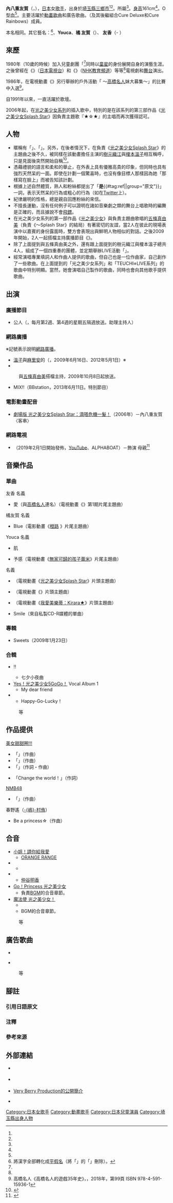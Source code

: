 {{multiple issues|
{{Notability Unreferenced|time=2020-12-23T09:56:44+00:00}}
{{Original research|2020年12月}}
{{trivia|time=2020-12-23T09:56:44+00:00}}
{{blpsources|time=2020-12-23T09:56:44+00:00}}
}}
{{藝人
|前綴尊稱 = 
|姓名 = 內八重友賀
|後綴尊稱 = 
|類型 = 女歌手
|圖片 = 
|圖片尺寸 = 
|補正 = 
|圖片替代 = 
|圖片簡介 = 
|本名 = 同上
|外文名 = 内八重 友賀
|外文 = ja
|羅馬拼音 = Uchiyae Yūka
|英文名 = 
|暱稱 = 
|其他藝名 = {{lang|ja|うちやえゆか}}<br />Youca<br />橘友賀<br />{{lang|ja|はるな}}友香
|國籍 = {{JPN}}
|永久居留權 = 
|民族 = 
|籍貫 = 
|出生名 = 
|出生日期 = {{Birth date and age|1970|4|10}}
|出生地點 = {{JPN}}[[埼玉縣|埼玉縣]][[三鄉市|三鄉市]]
|逝世日期 = 
|逝世地點 = 
|死因 = 
|墓地 = 
|墓地坐標 = 
|居住地 = 
|職業 = [[歌手|歌手]]
|語言 = 
|教育程度 = 
|母校 = 
|配偶 = 
|兒女 = 
|父母 = 
|親屬 = 
|音樂類型 = [[日本流行音樂|J-POP]]、[[動畫歌曲|動畫歌曲]]
|演奏樂器 = [[歌唱|主唱]]、[[和聲歌手|合音]]
|出道地點 = 
|出道日期 = 
|出道作 = 
|代表作 = 
|著名角色 = 
|活躍年代 = 1986年－
|唱片公司 = 
|經紀公司 = {{link-ja|Very Berry Production|ベリーベリープロダクション}}
|簽名 = 
|簽名大小 = 
|簽名替代 = 
|網站 = {{Official website|http://www.uchiyae.com}} {{ja icon}}
|相關團體 = 
|module = 
|module2 = 
|module3 = 
|module4 = 
|module5 = 
|module6 = 
|IMDb = 
|現任成員 = 
|過往成員 = 
|著名樂器 = 
|academyawards = 
|cannesfilmawards = 
|afiawards = 
|arielaward = 
|baftaawards = 
|cesarawards = 
|emmyawards = 
|filmfareawards = 
|geminiawards = 
|goldenglobeawards = 
|goldenraspberryawards = 
|goyaawards = 
|grammyawards = 
|hongkongfilmawards = 
|olivierawards = 
|iftaawards = 
|imageaward = 
|nationalfilmawards = 
|sagawards = 
|tonyawards = 
|goldenbauhiniaawards = 
|hkfcsawards = 
|asianfilmawards = 
|goldenhorseawards = 
|huabiaoawards = 
|goldenroosterawards = 
|hundredflowersawards = 
|goldeneagleawards = 
|flyingapsarasawards = 
|rthktop10goldsongsawards = 
|goldenmelodyawards = 
|mtvasiaawards = 
|ntsawards = 
|chinamusicawards = 
|goldenbellawards = 
|tvbanniversaryawards = 
|magnoliaawards = 
|asiantvawards = 
|rainbowawards = 
|tokyofilmawards = 
|yokohamafilmawards = 
|japanacademyawards = 
|japanesefilmcreticsawards = 
|mainichifilmawards = 
|blueribbonawards = 
|hochifilmawards = 
|kinemajunpotop10awards = 
|grandbellawards = 
|bluedragonfilmawards = 
|paeksangartsawards = 
|獎項 = 
}}
{{japanese|japanese=内八重 友賀|kana=うちやえ ゆうか|romaji=Uchiyae Yūka}}
{{japanese|japanese=うちやえ ゆか|kana=|romaji=Uchiyae Yuka}}
'''內八重友賀'''（{{lang-ja|内八重 友賀／うちやえ ゆうか}}，{{bd|1970年|4月10日<ref name="very-berry-pro">{{Cite web|url=http://vbp.jp/talent/yuuka_uchiyae/index.htm|title=Very Berry Production的公開簡介|work={{link-ja|Very Berry Production|ベリーベリープロダクション}}|accessdate=2020-12-23|language=ja|archive-date=2020-02-05|archive-url=https://web.archive.org/web/20200205160831/http://www.vbp.jp/talent/yuuka_uchiyae/index.htm|dead-url=no}}</ref><ref name="tvbangumi">週刊電視節目（東京POST）1983年4月22日號，第44頁。</ref>||}}），[[日本|日本]]女[[歌手|歌手]]，出身於[[埼玉縣|埼玉縣]][[三鄉市|三鄉市]]<ref name="very-berry-pro" /><ref name="tvbangumi" />。{{link-ja|Very Berry Production|ベリーベリープロダクション}}所屬<ref name="very-berry-pro" />。[[身高|身高]]161cm<ref name="very-berry-pro" />。O型[[血型|血]]<ref name="very-berry-pro" />。主要活躍於[[動畫歌曲|動畫歌曲]]和廣告歌曲。{{link-ja|Cure Quartet|キュア・カルテット}}（及其後繼組合Cure Deluxe和Cure Rainbows）成員。

本名相同。其它藝名：'''{{lang|ja|うちやえ ゆか}}'''<ref group="注" name="kana">將漢字全部轉化成[[平假名|平假名]]（將「{{lang|ja|ゆうか}}」的「{{lang|ja|う}}」刪除）。</ref>、'''Youca'''、'''橘 友賀'''（{{lang|ja|たちばな ゆうか}}）、'''{{lang|ja|はるな}} 友香'''（- {{lang|ja|ゆうか}}）

== 來歷 ==
1980年（10歲的時候）加入兒童劇團「{{link-ja|劇團東俳|劇団東俳}}<ref name="tvbangumi"/>同時以[[童星|童星]]的身份展開自身的演藝生涯。之後曾經在《{{link-ja|輕浮宇宙人|おてんば宇宙人}}》（[[日本電視台|日本電視台]]）和《{{link-ja|光明的夥伴|明るいなかま}}》（[[NHK教育頻道|NHK教育頻道]]）等等<ref name="tvbangumi"/>電視劇和[[舞台|舞台]]演出。

1986年，在電視動畫《{{link-ja|Bug甜心|Bugってハニー}}》另行舉辦的戶外活動「{{lang|ja|ファミコンクィーンコンテスト}} ～[[高橋名人|高橋名人]]{{lang|ja|の}}妹大募集～」的比賽中入選<ref>高橋名人《高橋名人的遊戲35年史》，{{link-ja|POPLAR社|ポプラ社}}，2018年，第99頁 ISBN 978-4-591-15936-1</ref>。

自1991年以來，一直活躍於歌壇。

2006年起，在[[光之美少女系列|光之美少女系列]]的插入歌中，特別的是在該系列的第三部作品《[[光之美少女Splash_Star|光之美少女Splash Star]]》因負責主題歌『{{lang|ja|まかせて}}★{{lang|ja|スプラッシュ}}☆{{lang|ja|スター}}★』的主唱而再次獲得認可。

== 人物 ==
* 暱稱有「{{lang|ja|やえさん}}」、「{{lang|ja|やえ丼}}」。另外，在後者情況下，在負責《[[光之美少女Splash_Star|光之美少女Splash Star]]》的主題曲之後不久，被同樣在該動畫擔任主演的[[樹元織江|樹元織江]]與[[榎本溫子|榎本溫子]]相互稱呼，只是見面後突然開始自稱<ref>{{cite web|url=https://blog.excite.co.jp/teuchi-live/13246497/|script-title=ja:【本日もレコーディング☆】みんなそろって♪SUPER☆TEUCHI☆LIVE|work=SUPER☆TEUCHI☆LIVE官方部落格|date=2010-03-30|accessdate=2010-03-30|language=ja|archive-date=2017-07-31|archive-url=https://web.archive.org/web/20170731190057/http://blog.excite.co.jp/teuchi-live/13246497/|dead-url=no}}</ref>。
* 憑藉禮貌的語言和柔和的舉止，在外表上具有優雅高貴的印象，但同時也具有強烈天然呆的一面。即使在計劃一個驚喜時，也沒有像目標人那樣因為她「那樣寫在臉上」而被告知該計劃。
* 根據上述自然體質，熟人和粉絲都提出了「'''是'''{{#tag:ref|{{lang|ja|「やえる」}}|group="原文"}}」一詞，表示天然呆的行為或粗心的行為（如在[[Twitter|Twitter]]上）。
* 紀律嚴明的性格，總是親自回應粉絲的來信。
* 不擅長運動，沒有任何例子可以證明在諸如音樂劇之類的舞台上唱歌時的編舞是正確的，而且據說不會[[飛鏢|飛鏢]]。
* 在光之美少女系列的第一部作品《[[光之美少女|光之美少女]]》與負責主題曲歌唱的[[五條真由美|五條真由美]]（負責《～Splash Star》的結局）有著密切的友誼，當2人在彼此的現場表演中以嘉賓的身份露面時，雙方會表現出與鮮明人物相似的對話。之後2009年開始，2人一起搭檔主持廣播節目《{{lang|ja|[http://utataneneo.anisen.tv/ ラジオ！転寝日和Neo]}}》。
* 除了上面提到與五條真由美之外，還有跟上面提到的樹元織江與榎本溫子總共4人，組成了一個四重奏的團體，並定期舉辦LIVE活動「{{link-ja|四人的SUPER☆TEUCHI☆LIVE|よにんでSUPER☆TEUCHI☆LIVE|四人的SUPER☆TEUCHI☆LIVE（TEUCHI⭐︎LIVE系列）}}」。
* 經常演唱專業填詞人和作曲人提供的歌曲，但自己也是一位作曲家，自己創作了一些歌曲。在上面提到的「光之美少女系列」和「TEUCHI⭐︎LIVE系列」的歌曲中特別明顯。當然，她會演唱自己製作的歌曲，同時也會向其他歌手提供歌曲。

== 出演 ==
=== 廣播節目 ===
* 公人{{lang|ja|とゆかのタナシムーン}}（{{link-ja|FM西東京|エフエム西東京}}，每月第2週、第4週的星期五隔週放送。助理主持人）

=== 網路廣播 ===
※記號表示說明[[網路電台|網路廣播]]。
* [[榎本溫子|溫子]]與[[山本麻里安|麻里安]]的{{link-ja|溫子與麻里安的麻里昂學院 廣播社！|あつことまりあのマリオン学院 放送部!|麻里昂學院 廣播社！}}（{{link-ja|BBstation|BBstation}}，2009年6月16日、2012年5月1日）※
* {{lang|ja|[http://utataneneo.anisen.tv/ ラジオ！転寝日和Neo]}}
: 與[[五條真由美|五條真由美]]搭檔主持，2009年10月8日起放送。
* {{lang|ja|ラジオでテウチ}}MIX!!（BBstation，2013年6月11日。{{link-ja|四人的SUPER☆TEUCHI☆LIVE|よにんでSUPER☆TEUCHI☆LIVE|TEUCHI⭐︎LIVE}}特別節目）

=== 電影動畫配音 ===
* [[光之美少女Splash_Star#劇場版|劇場版 光之美少女Splash Star：滴嗒危機一髮！]]（2006年）－內八重友賀〈客串〉

=== 網路電視 ===
* {{lang|ja|{{link-ja|セレクト女子 ～優柔不断な私にドロップキック～|セレクト女子〜優柔不断な私にドロップキック〜}}}}（2019年2月1日開始發佈，[[YouTube|YouTube]]、ALPHABOAT）－飾演 母親<ref>{{Cite press release|script-title=ja:恋の行方は視聴者が選択！武田玲奈 主演 インタラクティブ·ラブ·ストーリー『セレクト女子 ～優柔不断な私にドロップキック～』本日2月1日 (金) よりYouTubeにて 無料配信スタート！|publisher=AlphaBoat合同會社|date=2019-02-01|url=https://prtimes.jp/main/html/rd/p/000000011.000036036.html|accessdate=2019-02-06|language=ja|archive-date=2019-04-04|archive-url=https://web.archive.org/web/20190404171516/https://prtimes.jp/main/html/rd/p/000000011.000036036.html|dead-url=no}}</ref>

== 音樂作品 ==
=== 單曲 ===
; {{lang|ja|はるな}}友香 名義
* 愛{{lang|ja|はメリーゴーランド}}（與[[高橋名人|高橋名人]]連名）（電視動畫《{{link-ja|Bug甜心|Bugってハニー}}》第1期片尾主題曲）

; 橘友賀 名義
* {{lang|ja|ときどき}}Blue（電影動畫《[[橙路|橙路]] {{lang|ja|もぎたてスペシャル}}》片尾主題曲）

; Youca 名義
* {{lang|ja|バラードの}}肌{{lang|ja|ざわり}}
* {{lang|ja|しあわせの}}予感（電視動畫《[[無家可歸的孩子蕾米|無家可歸的孩子蕾米]]》片尾主題曲）

; {{lang|ja|うちやえゆか}} 名義
* {{lang|ja|{{link-ja|まかせて★スプラッシュ☆スター★/「笑うが勝ち!」でGO！|まかせて★スプラッシュ☆スター★/「笑うが勝ち!」でGO!|まかせて★スプラッシュ☆スター★}}}}（電視動畫《[[光之美少女Splash_Star|光之美少女Splash Star]]》片頭主題曲）
* {{lang|ja|{{link-ja|森之戰士Bonolon#主題歌|森の戦士ボノロン#主題歌|ボノロンと歩こう！}}}}（電視動畫《{{link-ja|森之戰士Bonolon#電視動畫|森の戦士ボノロン#テレビアニメ|Bonolon ～不可思議之森的傳說～}}》片頭主題曲）
* {{lang|ja|{{link-ja|きらきらキララ☆彡|きらきらキララ☆彡}}}}（電視動畫《[[奇幻魔法Melody|我愛美樂蒂：Kirara★]]》片頭主題曲）
* Smile（來自私製CD-R媒體的單曲）

=== 專輯 ===
* Sweets（2009年1月23日）

=== 合輯 ===
* {{lang|ja|ぷるそんぱー}}!!
** 七夕小夜曲
* [[Yes!_光之美少女5|Yes！光之美少女5GoGo！]] Vocal Album 1
** My dear friend
* {{lang|ja|スロうた}}
** Happy-Go-Lucky！
: 等

== 作品提供 ==
; [[美女甜甜圈！！！|美女甜甜圈!!!]]
* 「{{lang|ja|{{link-ja|GOLD EXPERIENCE#關於收錄歌曲|GOLD EXPERIENCE#収録楽曲について|カニ子}}}}」（作曲）
* 「{{lang|ja|{{link-ja|ロデオマシーン|ロデオマシーン|カルネアデスは痛くない}}}}」（作曲）
* 「{{link-ja|ロデオマシーン|ロデオマシーン|Happy!!! Happy!!! Birthday!!!}}」（作詞・作曲）
; {{link-ja|CROWN POP|CROWN POP}}
* 「Change the world！」（作詞）
; [[NMB48|NMB48]]
* 「{{lang|ja|[[Don't_look_back!|ロマンティックスノー]]}}」（作曲）
; 春野遙（[[嶋村侑|-{嶋}-村侑]]）
* Be a princess☆（作曲）

== 合音 ==
* [[小姐！請你給我愛|小姐！請你給我愛]]
** [[橘子新樂園|ORANGE RANGE]]
* {{lang|ja|{{link-ja|プリキュア5、スマイル go go！/キラキラしちゃって My True Love！#收錄曲|プリキュア5、スマイル go go!/キラキラしちゃって My True Love!#収録曲|プリキュア5、スマイル go go！}}}}
** {{link-ja|工藤真由|工藤真由}}
* {{link-ja|Happiness Charge 光之美少女！WOW！/光之美少女回憶#CD|ハピネスチャージプリキュア!WOW!/プリキュア・メモリ#CD|Happiness Charge 光之美少女！WOW！}}
** [[仲谷明香|仲谷明香]]
* [[Go!_Princess_光之美少女|Go！Princess 光之美少女]]
** 負責[[背景音樂|BGM]]的合音章節。
* [[魔法使_光之美少女！|魔法使 光之美少女！]]
** {{link-ja|Dokkin 魔法使 光之美少女！/CURE UP↑RA·PA·PA！～微笑的魔法～|Dokkin・魔法つかいプリキュア!/CURE UP↑RA・PA・PA!〜ほほえみになる魔法〜|CURE UP↑RA·PA·PA！～微笑的魔法～}}
** BGM的合音章節。
: 等

== 廣告歌曲 ==
* {{link-ja|ART CORPORATION|アートコーポレーション|藝術搬家中心}}
* {{link-ja|羅羅屋|羅羅屋}} {{lang|ja|ララちゃんランドセル}}
: 等

== 腳註 ==
{{腳註幫助}}
=== 引用日語原文 ===
{{reflist|group="原文"}}

=== 注釋 ===
{{reflist|group="注"}}

=== 參考來源 ===
{{reflist}}

== 外部連結 ==
* {{Official website|http://www.uchiyae.com}} {{ja icon}}
* {{Official blog|https://blog.excite.co.jp/uchiyae}} {{ja icon}}
* [http://vbp.jp/talent/yuuka_uchiyae/index.htm Very Berry Production的公開簡介] {{Wayback|url=http://vbp.jp/talent/yuuka_uchiyae/index.htm |date=20200205160831 }} {{ja icon}}
* {{Twitter|yaedon}} {{ja icon}}

{{Pretty Cure}}
{{Normdaten}}
{{DEFAULTSORT:Uchiyae Yuka}}
[[Category:日本女歌手|Category:日本女歌手]]
[[Category:動畫歌手|Category:動畫歌手]]
[[Category:日本兒童演員|Category:日本兒童演員]]
[[Category:埼玉縣出身人物|Category:埼玉縣出身人物]]